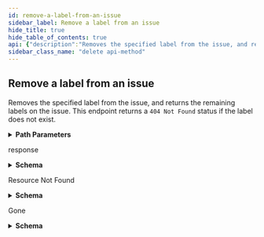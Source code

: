 ```yaml
---
id: remove-a-label-from-an-issue
sidebar_label: Remove a label from an issue
hide_title: true
hide_table_of_contents: true
api: {"description":"Removes the specified label from the issue, and returns the remaining labels on the issue. This endpoint returns a `404 Not Found` status if the label does not exist.","externalDocs":{"description":"API method documentation","url":"https://docs.github.com/rest/reference/issues#remove-a-label-from-an-issue"},"operationId":"issues/remove-label","parameters":[{"in":"path","name":"owner","required":true,"schema":{"type":"string"}},{"in":"path","name":"repo","required":true,"schema":{"type":"string"}},{"description":"issue_number parameter","in":"path","name":"issue_number","required":true,"schema":{"type":"integer"}},{"in":"path","name":"name","required":true,"schema":{"type":"string"}}],"responses":{"200":{"content":{"application/json":{"examples":{"default":{"value":[{"color":"f29513","default":true,"description":"Something isn't working","id":208045946,"name":"bug","node_id":"MDU6TGFiZWwyMDgwNDU5NDY=","url":"https://api.github.com/repos/octocat/Hello-World/labels/bug"}]}},"schema":{"items":{"description":"Color-coded labels help you categorize and filter your issues (just like labels in Gmail).","properties":{"color":{"description":"6-character hex code, without the leading #, identifying the color","example":"FFFFFF","type":"string"},"default":{"example":true,"type":"boolean"},"description":{"example":"Something isn't working","nullable":true,"type":"string"},"id":{"example":208045946,"type":"integer"},"name":{"description":"The name of the label.","example":"bug","type":"string"},"node_id":{"example":"MDU6TGFiZWwyMDgwNDU5NDY=","type":"string"},"url":{"description":"URL for the label","example":"https://api.github.com/repositories/42/labels/bug","format":"uri","type":"string"}},"required":["id","node_id","url","name","description","color","default"],"title":"Label","type":"object"},"type":"array"}}},"description":"response"},"404":{"content":{"application/json":{"schema":{"description":"Basic Error","properties":{"documentation_url":{"type":"string"},"message":{"type":"string"}},"title":"Basic Error","type":"object"}}},"description":"Resource Not Found"},"410":{"content":{"application/json":{"schema":{"description":"Basic Error","properties":{"documentation_url":{"type":"string"},"message":{"type":"string"}},"title":"Basic Error","type":"object"}}},"description":"Gone"}},"tags":["issues"],"x-github":{"category":"issues","enabledForGitHubApps":true,"githubCloudOnly":false,"previews":[],"subcategory":"labels"},"method":"delete","path":"/repos/{owner}/{repo}/issues/{issue_number}/labels/{name}","servers":[{"url":"https://api.github.com"}],"info":{"contact":{"name":"Support","url":"https://support.github.com/contact"},"description":"GitHub's v3 REST API.","license":{"name":"MIT","url":"https://spdx.org/licenses/MIT"},"termsOfService":"https://docs.github.com/articles/github-terms-of-service","title":"GitHub v3 REST API","version":"1.1.4","x-apisguru-categories":["collaboration","developer_tools"],"x-logo":{"url":"https://twitter.com/github/profile_image?size=original"},"x-origin":[{"format":"openapi","url":"https://raw.githubusercontent.com/github/rest-api-description/main/descriptions/api.github.com/api.github.com.json","version":"3.0"}],"x-providerName":"github.com"},"postman":{"name":"Remove a label from an issue","description":{"content":"Removes the specified label from the issue, and returns the remaining labels on the issue. This endpoint returns a `404 Not Found` status if the label does not exist.","type":"text/plain"},"url":{"path":["repos",":owner",":repo","issues",":issue_number","labels",":name"],"host":["{{baseUrl}}"],"query":[],"variable":[{"disabled":false,"description":{"content":"(Required) ","type":"text/plain"},"type":"any","value":"","key":"owner"},{"disabled":false,"description":{"content":"(Required) ","type":"text/plain"},"type":"any","value":"","key":"repo"},{"disabled":false,"description":{"content":"(Required) issue_number parameter","type":"text/plain"},"type":"any","value":"","key":"issue_number"},{"disabled":false,"description":{"content":"(Required) ","type":"text/plain"},"type":"any","value":"","key":"name"}]},"header":[{"key":"Accept","value":"application/json"}],"method":"DELETE"}}
sidebar_class_name: "delete api-method"
---
```



## Remove a label from an issue



Removes the specified label from the issue, and returns the remaining labels on the issue. This endpoint returns a `404 Not Found` status if the label does not exist.

<details style={{"marginBottom":"1rem"}}><summary style={{}}><strong>Path Parameters</strong></summary><div><ul><ParamsItem className={"paramsItem"} param={{"in":"path","name":"owner","required":true,"schema":{"type":"string"}}}></ParamsItem><ParamsItem className={"paramsItem"} param={{"in":"path","name":"repo","required":true,"schema":{"type":"string"}}}></ParamsItem><ParamsItem className={"paramsItem"} param={{"description":"issue_number parameter","in":"path","name":"issue_number","required":true,"schema":{"type":"integer"}}}></ParamsItem><ParamsItem className={"paramsItem"} param={{"in":"path","name":"name","required":true,"schema":{"type":"string"}}}></ParamsItem></ul></div></details><div><ApiTabs><TabItem label={"200"} value={"200"}><div>

response

</div><div><details style={{}}><summary style={{"textAlign":"left"}}><strong>Schema</strong></summary><div style={{"textAlign":"left","marginLeft":"1rem"}}></div><ul style={{"marginLeft":"1rem"}}><li><div><ul><SchemaItem collapsible={false} name={"color"} required={true} schemaDescription={"6-character hex code, without the leading #, identifying the color"} schemaName={"string"} qualifierMessage={undefined}></SchemaItem><SchemaItem collapsible={false} name={"default"} required={true} schemaDescription={undefined} schemaName={"boolean"} qualifierMessage={undefined}></SchemaItem><SchemaItem collapsible={false} name={"description"} required={true} schemaDescription={undefined} schemaName={"string"} qualifierMessage={undefined}></SchemaItem><SchemaItem collapsible={false} name={"id"} required={true} schemaDescription={undefined} schemaName={"integer"} qualifierMessage={undefined}></SchemaItem><SchemaItem collapsible={false} name={"name"} required={true} schemaDescription={"The name of the label."} schemaName={"string"} qualifierMessage={undefined}></SchemaItem><SchemaItem collapsible={false} name={"node_id"} required={true} schemaDescription={undefined} schemaName={"string"} qualifierMessage={undefined}></SchemaItem><SchemaItem collapsible={false} name={"url"} required={true} schemaDescription={"URL for the label"} schemaName={"uri"} qualifierMessage={undefined}></SchemaItem></ul></div></li></ul></details></div></TabItem><TabItem label={"404"} value={"404"}><div>

Resource Not Found

</div><div><details style={{}}><summary style={{"textAlign":"left"}}><strong>Schema</strong></summary><div style={{"textAlign":"left","marginLeft":"1rem"}}></div><ul style={{"marginLeft":"1rem"}}><SchemaItem collapsible={false} name={"documentation_url"} required={false} schemaDescription={undefined} schemaName={"string"} qualifierMessage={undefined}></SchemaItem><SchemaItem collapsible={false} name={"message"} required={false} schemaDescription={undefined} schemaName={"string"} qualifierMessage={undefined}></SchemaItem></ul></details></div></TabItem><TabItem label={"410"} value={"410"}><div>

Gone

</div><div><details style={{}}><summary style={{"textAlign":"left"}}><strong>Schema</strong></summary><div style={{"textAlign":"left","marginLeft":"1rem"}}></div><ul style={{"marginLeft":"1rem"}}><SchemaItem collapsible={false} name={"documentation_url"} required={false} schemaDescription={undefined} schemaName={"string"} qualifierMessage={undefined}></SchemaItem><SchemaItem collapsible={false} name={"message"} required={false} schemaDescription={undefined} schemaName={"string"} qualifierMessage={undefined}></SchemaItem></ul></details></div></TabItem></ApiTabs></div>
      